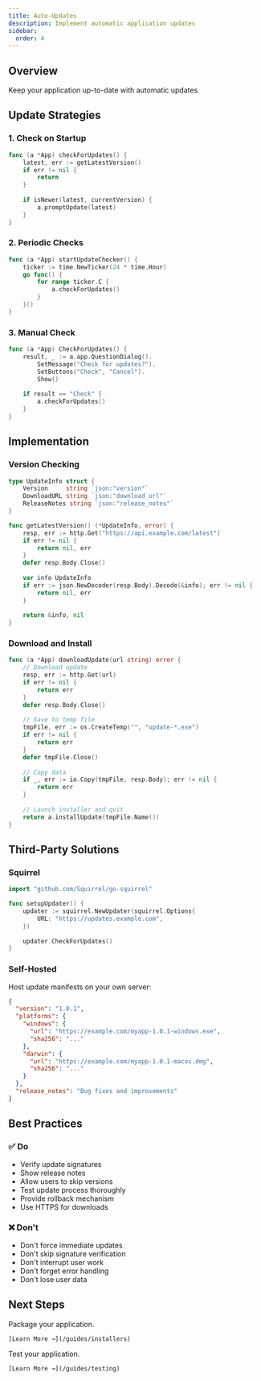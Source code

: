 ```yaml
---
title: Auto-Updates
description: Implement automatic application updates
sidebar:
  order: 4
---
```



## Overview

Keep your application up-to-date with automatic updates.

## Update Strategies

### 1. Check on Startup

```go
func (a *App) checkForUpdates() {
    latest, err := getLatestVersion()
    if err != nil {
        return
    }
    
    if isNewer(latest, currentVersion) {
        a.promptUpdate(latest)
    }
}
```

### 2. Periodic Checks

```go
func (a *App) startUpdateChecker() {
    ticker := time.NewTicker(24 * time.Hour)
    go func() {
        for range ticker.C {
            a.checkForUpdates()
        }
    }()
}
```

### 3. Manual Check

```go
func (a *App) CheckForUpdates() {
    result, _ := a.app.QuestionDialog().
        SetMessage("Check for updates?").
        SetButtons("Check", "Cancel").
        Show()
    
    if result == "Check" {
        a.checkForUpdates()
    }
}
```

## Implementation

### Version Checking

```go
type UpdateInfo struct {
    Version     string `json:"version"`
    DownloadURL string `json:"download_url"`
    ReleaseNotes string `json:"release_notes"`
}

func getLatestVersion() (*UpdateInfo, error) {
    resp, err := http.Get("https://api.example.com/latest")
    if err != nil {
        return nil, err
    }
    defer resp.Body.Close()
    
    var info UpdateInfo
    if err := json.NewDecoder(resp.Body).Decode(&info); err != nil {
        return nil, err
    }
    
    return &info, nil
}
```

### Download and Install

```go
func (a *App) downloadUpdate(url string) error {
    // Download update
    resp, err := http.Get(url)
    if err != nil {
        return err
    }
    defer resp.Body.Close()
    
    // Save to temp file
    tmpFile, err := os.CreateTemp("", "update-*.exe")
    if err != nil {
        return err
    }
    defer tmpFile.Close()
    
    // Copy data
    if _, err := io.Copy(tmpFile, resp.Body); err != nil {
        return err
    }
    
    // Launch installer and quit
    return a.installUpdate(tmpFile.Name())
}
```

## Third-Party Solutions

### Squirrel

```go
import "github.com/Squirrel/go-squirrel"

func setupUpdater() {
    updater := squirrel.NewUpdater(squirrel.Options{
        URL: "https://updates.example.com",
    })
    
    updater.CheckForUpdates()
}
```

### Self-Hosted

Host update manifests on your own server:

```json
{
  "version": "1.0.1",
  "platforms": {
    "windows": {
      "url": "https://example.com/myapp-1.0.1-windows.exe",
      "sha256": "..."
    },
    "darwin": {
      "url": "https://example.com/myapp-1.0.1-macos.dmg",
      "sha256": "..."
    }
  },
  "release_notes": "Bug fixes and improvements"
}
```

## Best Practices

### ✅ Do

- Verify update signatures
- Show release notes
- Allow users to skip versions
- Test update process thoroughly
- Provide rollback mechanism
- Use HTTPS for downloads

### ❌ Don't

- Don't force immediate updates
- Don't skip signature verification
- Don't interrupt user work
- Don't forget error handling
- Don't lose user data

## Next Steps

<CardGrid>
  <Card title="Creating Installers" icon="package">
    Package your application.
    
    [Learn More →](/guides/installers)
  </Card>

  <Card title="Testing" icon="approve-check">
    Test your application.
    
    [Learn More →](/guides/testing)
  </Card>
</CardGrid>
